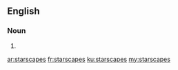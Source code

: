==English==

===Noun===
{{head|en|plural}}

# {{plural of|starscape|lang=en}}

[[ar:starscapes]]
[[fr:starscapes]]
[[ku:starscapes]]
[[my:starscapes]]